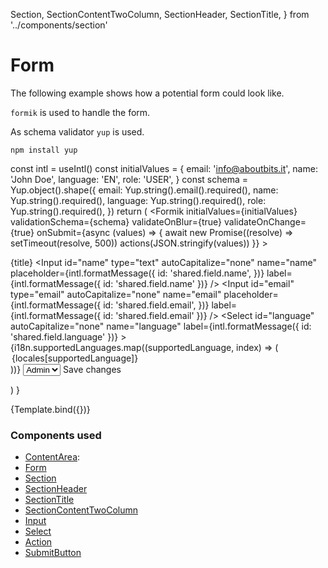   Section,
  SectionContentTwoColumn,
  SectionHeader,
  SectionTitle,
} from '../components/section'

<Meta title="Examples/Form" component={DesignSystemProvider} />

# Form

The following example shows how a potential form could look like.

`formik` is used to handle the form.

As schema validator `yup` is used.

```
npm install yup
```

  const intl = useIntl()
  const initialValues = {
    email: 'info@aboutbits.it',
    name: 'John Doe',
    language: 'EN',
    role: 'USER',
  }
  const schema = Yup.object().shape({
    email: Yup.string().email().required(),
    name: Yup.string().required(),
    language: Yup.string().required(),
    role: Yup.string().required(),
  })
  return (
    <DesignSystemProvider theme={useTheme()}>
      <IntlProvider locale="en" messages={enMessages}>
        <ContentArea>
          <Formik
            initialValues={initialValues}
            validationSchema={schema}
            validateOnBlur={true}
            validateOnChange={true}
            onSubmit={async (values) => {
              await new Promise((resolve) => setTimeout(resolve, 500))
              actions(JSON.stringify(values))
            }}
          >
            <Form>
              <Section>
                <SectionHeader>
                  <SectionTitle>{title}</SectionTitle>
                </SectionHeader>
                <SectionContentTwoColumn>
                  <Input
                    id="name"
                    type="text"
                    autoCapitalize="none"
                    name="name"
                    placeholder={intl.formatMessage({
                      id: 'shared.field.name',
                    })}
                    label={intl.formatMessage({ id: 'shared.field.name' })}
                  />
                  <Input
                    id="email"
                    type="email"
                    autoCapitalize="none"
                    name="email"
                    placeholder={intl.formatMessage({
                      id: 'shared.field.email',
                    })}
                    label={intl.formatMessage({ id: 'shared.field.email' })}
                  />
                  <Select
                    id="language"
                    autoCapitalize="none"
                    name="language"
                    label={intl.formatMessage({ id: 'shared.field.language' })}
                  >
                    {i18n.supportedLanguages.map((supportedLanguage, index) => (
                      <option
                        className="bg-gray-600"
                        key={index}
                        value={supportedLanguage}
                      >
                        {locales[supportedLanguage]}
                      </option>
                    ))}
                  </Select>
                  <Select
                    id="role"
                    autoCapitalize="none"
                    name="role"
                    label="role"
                  >
                    <option className="bg-gray-600" value="ADMIN">
                      Admin
                    </option>
                    <option className="bg-gray-600" value="USER">
                      User
                    </option>
                  </Select>
                </SectionContentTwoColumn>
                <Actions>
                  <SubmitButton>Save changes</SubmitButton>
                </Actions>
              </Section>
            </Form>
          </Formik>
        </ContentArea>
      </IntlProvider>
    </DesignSystemProvider>
  )
}

<Canvas>
  <Story name="Default" args={{ title: 'User edit' }}>
    {Template.bind({})}
  </Story>
</Canvas>

### Components used

- [ContentArea](/docs/components-content-contentarea--default-story):
- [Form](/docs/components-form-form--default-story)
- [Section](/docs/components-section-section--default-story)
- [SectionHeader](/docs/components-section-sectionheader--default-story)
- [SectionTitle](/docs/components-section-sectiontitle--default-story)
- [SectionContentTwoColumn](/docs/components-section-sectioncontenttwocolumn--default-story)
- [Input](/docs/components-form-input--default-story)
- [Select](/docs/components-form-select--default-story)
- [Action](/docs/components-action-actions--default-story)
- [SubmitButton](/docs/components-button-submitbutton--default-story)
